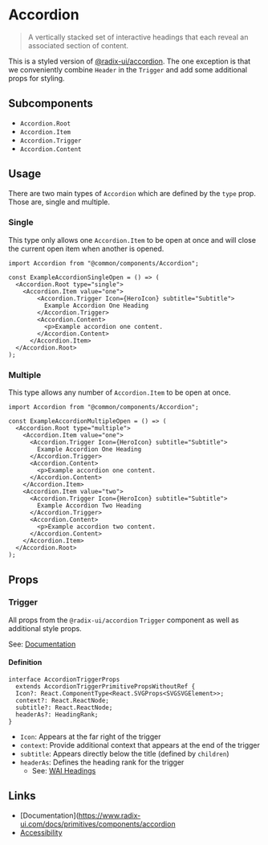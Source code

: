 
# Accordion

> A vertically stacked set of interactive headings that each reveal an associated section of content.

This is a styled version of [@radix-ui/accordion](https://www.radix-ui.com/docs/primitives/components/accordion). The one exception is that we conveniently combine `Header` in the `Trigger` and add some additional props for styling.

## Subcomponents

- `Accordion.Root`
- `Accordion.Item`
- `Accordion.Trigger`
- `Accordion.Content`

## Usage

There are two main types of `Accordion` which are defined by the `type` prop. Those are, single and multiple.

<Story id="components-accordion--default" />
<div style={{ height: "1rem" }} />

### Single

This type only allows one `Accordion.Item` to be open at once and will close the current open item when another is opened.

```tsx
import Accordion from "@common/components/Accordion";

const ExampleAccordionSingleOpen = () => (
  <Accordion.Root type="single">
    <Accordion.Item value="one">
        <Accordion.Trigger Icon={HeroIcon} subtitle="Subtitle">
          Example Accordion One Heading
        </Accordion.Trigger>
        <Accordion.Content>
          <p>Example accordion one content.
        </Accordion.Content>
      </Accordion.Item>
  </Accordion.Root>
);
```

### Multiple

This type allows any number of `Accordion.Item` to be open at once.

```tsx
import Accordion from "@common/components/Accordion";

const ExampleAccordionMultipleOpen = () => (
  <Accordion.Root type="multiple">
    <Accordion.Item value="one">
      <Accordion.Trigger Icon={HeroIcon} subtitle="Subtitle">
        Example Accordion One Heading
      </Accordion.Trigger>
      <Accordion.Content>
        <p>Example accordion one content.
      </Accordion.Content>
    </Accordion.Item>
    <Accordion.Item value="two">
      <Accordion.Trigger Icon={HeroIcon} subtitle="Subtitle">
        Example Accordion Two Heading
      </Accordion.Trigger>
      <Accordion.Content>
        <p>Example accordion two content.
      </Accordion.Content>
    </Accordion.Item>
  </Accordion.Root>
);
```

## Props

### Trigger

All props from the `@radix-ui/accordion` `Trigger` component as well as additional style props.

See: [Documentation](https://www.radix-ui.com/docs/primitives/components/accordion#trigger)

#### Definition

```tsx
interface AccordionTriggerProps
  extends AccordionTriggerPrimitivePropsWithoutRef {
  Icon?: React.ComponentType<React.SVGProps<SVGSVGElement>>;
  context?: React.ReactNode;
  subtitle?: React.ReactNode;
  headerAs?: HeadingRank;
}
```

- `Icon`: Appears at the far right of the trigger
- `context`: Provide additional context that appears at the end of the trigger
- `subtitle`: Appears directly below the title (defined by `children`)
- `headerAs`: Defines the heading rank for the trigger
  - See: [WAI Headings](https://www.w3.org/WAI/tutorials/page-structure/headings/)

## Links

- [Documentation](https://www.radix-ui.com/docs/primitives/components/accordion
- [Accessibility](https://www.w3.org/WAI/ARIA/apg/patterns/accordion/)
